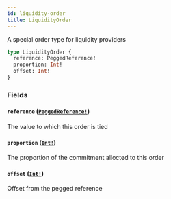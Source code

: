 ```yaml
---
id: liquidity-order
title: LiquidityOrder
---
```


A special order type for liquidity providers

```graphql
type LiquidityOrder {
  reference: PeggedReference!
  proportion: Int!
  offset: Int!
}
```

### Fields

#### `reference` ([`PeggedReference!`](/graphql/enums/pegged-reference))

The value to which this order is tied

#### `proportion` ([`Int!`](/graphql/scalars/int))

The proportion of the commitment allocted to this order

#### `offset` ([`Int!`](/graphql/scalars/int))

Offset from the pegged reference
